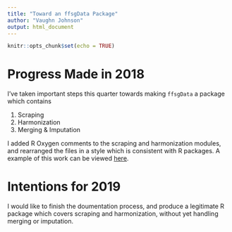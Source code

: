 ```yaml
---
title: "Toward an ffsgData Package"
author: "Vaughn Johnson"
output: html_document
---
```


```r
knitr::opts_chunk$set(echo = TRUE)
```

# Progress Made in 2018
I've taken important steps this quarter towards making `ffsgData` a package
which contains

1. Scraping
2. Harmonization
3. Merging & Imputation

I added R Oxygen comments to the scraping and harmonization modules, and 
rearranged the files in a style which is consistent with R packages. A example
of this work can be viewed [here](https://github.com/statnet/ffsg/blob/1d7d3450b130964676f2f747088a71c197678638/Data/ffsgData/R/Harmonizer.R#L1).

# Intentions for 2019
I would like to finish the doumentation process, and produce a legitimate R
package which covers scraping and harmonization, without yet handling merging
or imputation.
